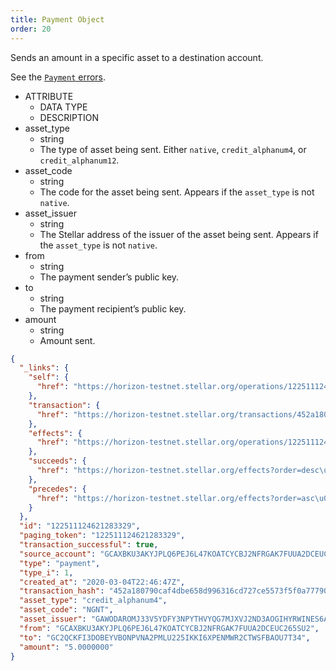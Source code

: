```yaml
---
title: Payment Object
order: 20
---
```



Sends an amount in a specific asset to a destination account.

See the [`Payment` errors](../../../errors/result-codes/operation-specific/payment.mdx).

<AttributeTable>

- ATTRIBUTE
  - DATA TYPE
  - DESCRIPTION
- asset_type
  - string
  - The type of asset being sent. Either `native`, `credit_alphanum4`, or `credit_alphanum12`.
- asset_code
  - string
  - The code for the asset being sent. Appears if the `asset_type` is not `native`.
- asset_issuer
  - string
  - The Stellar address of the issuer of the asset being sent. Appears if the `asset_type` is not `native`.
- from
  - string
  - The payment sender’s public key.
- to
  - string
  - The payment recipient’s public key.
- amount
  - string
  - Amount sent.

</AttributeTable>

<ExampleResponse>

```json
{
  "_links": {
    "self": {
      "href": "https://horizon-testnet.stellar.org/operations/122511124621283329"
    },
    "transaction": {
      "href": "https://horizon-testnet.stellar.org/transactions/452a180790caf4dbe658d996316cd727ce5573f5f0a77790da540cc49214fe80"
    },
    "effects": {
      "href": "https://horizon-testnet.stellar.org/operations/122511124621283329/effects"
    },
    "succeeds": {
      "href": "https://horizon-testnet.stellar.org/effects?order=desc\u0026cursor=122511124621283329"
    },
    "precedes": {
      "href": "https://horizon-testnet.stellar.org/effects?order=asc\u0026cursor=122511124621283329"
    }
  },
  "id": "122511124621283329",
  "paging_token": "122511124621283329",
  "transaction_successful": true,
  "source_account": "GCAXBKU3AKYJPLQ6PEJ6L47KOATCYCBJ2NFRGAK7FUUA2DCEUC265SU2",
  "type": "payment",
  "type_i": 1,
  "created_at": "2020-03-04T22:46:47Z",
  "transaction_hash": "452a180790caf4dbe658d996316cd727ce5573f5f0a77790da540cc49214fe80",
  "asset_type": "credit_alphanum4",
  "asset_code": "NGNT",
  "asset_issuer": "GAWODAROMJ33V5YDFY3NPYTHVYQG7MJXVJ2ND3AOGIHYRWINES6ACCPD",
  "from": "GCAXBKU3AKYJPLQ6PEJ6L47KOATCYCBJ2NFRGAK7FUUA2DCEUC265SU2",
  "to": "GC2QCKFI3DOBEYVBONPVNA2PMLU225IKKI6XPENMWR2CTWSFBAOU7T34",
  "amount": "5.0000000"
}
```

</ExampleResponse>
